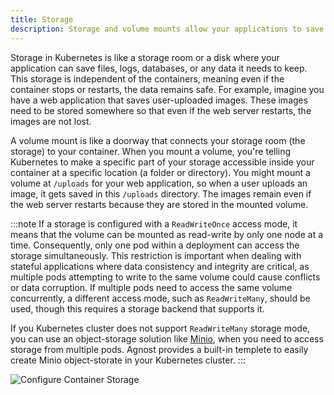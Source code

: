 ```yaml
---
title: Storage
description: Storage and volume mounts allow your applications to save and access data that needs to persist beyond the life of a single Pod
---
```

Storage in Kubernetes is like a storage room or a disk where your application can save files, logs, databases, or any data it needs to keep. This storage is independent of the containers, meaning even if the container stops or restarts, the data remains safe. For example, imagine you have a web application that saves user-uploaded images. These images need to be stored somewhere so that even if the web server restarts, the images are not lost.

A volume mount is like a doorway that connects your storage room (the storage) to your container. When you mount a volume, you're telling Kubernetes to make a specific part of your storage accessible inside your container at a specific location (a folder or directory). You might mount a volume at `/uploads` for your web application, so when a user uploads an image, it gets saved in this `/uploads` directory. The images remain even if the web server restarts because they are stored in the mounted volume.

:::note
If a storage is configured with a `ReadWriteOnce` access mode, it means that the volume can be mounted as read-write by only one node at a time. Consequently, only one pod within a deployment can access the storage simultaneously. This restriction is important when dealing with stateful applications where data consistency and integrity are critical, as multiple pods attempting to write to the same volume could cause conflicts or data corruption. If multiple pods need to access the same volume concurrently, a different access mode, such as `ReadWriteMany`, should be used, though this requires a storage backend that supports it. 

If you Kubernetes cluster does not support `ReadWriteMany` storage mode, you can use an object-storage solution like [Minio](https://min.io/), when you need to access storage from multiple pods. Agnost provides a built-in templete to easily create Minio object-storate in your Kubernetes cluster.
:::

![Configure Container Storage](../../../assets/storage-config.png)




